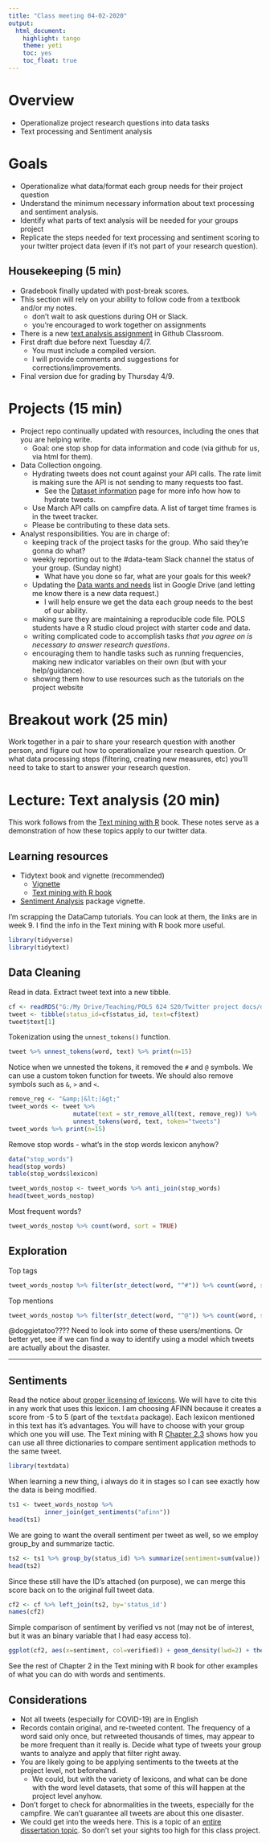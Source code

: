 ```yaml
---
title: "Class meeting 04-02-2020"
output:   
  html_document: 
    highlight: tango
    theme: yeti
    toc: yes
    toc_float: true
---
```



# Overview

* Operationalize project research questions into data tasks
* Text processing and Sentiment analysis

# Goals

* Operationalize what data/format each group needs for their project question
* Understand the minimum necessary information about text processing and sentiment analysis. 
* Identify what parts of text analysis will be needed for your groups project
* Replicate the steps needed for text processing and sentiment scoring to your twitter project data (even if it's not part of your research question).

## Housekeeping (5 min)

* Gradebook finally updated with post-break scores. 
* This section will rely on your ability to follow code from a textbook and/or my notes. 
    - don't wait to ask questions during OH or Slack.
    - you're encouraged to work together on assignments
* There is a new [text analysis assignment](https://classroom.github.com/a/t2Wt4CIJ) in Github Classroom. 
* First draft due before next Tuesday 4/7.
    - You must include a compiled version. 
    - I will provide comments and suggestions for corrections/improvements. 
* Final version due for grading by Thursday 4/9. 


# Projects (15 min)

* Project repo continually updated with resources, including the ones that you are helping write. 
    - Goal: one stop shop for data information and code (via github for us, via html for them). 
* Data Collection ongoing. 
    - Hydrating tweets does not count against your API calls. The rate limit is making sure the API is not sending to many requests too fast.  
        - See the [Dataset information](https://data485-s20.github.io/campfire_tweets/datainfo.html) page for more info how how to hydrate tweets. 
    - Use March API calls on campfire data. A list of target time frames is in the tweet tracker. 
    - Please be contributing to these data sets. 
* Analyst responsibilities. You are in charge of: 
    - keeping track of the project tasks for the group. Who said they're gonna do what? 
    - weekly reporting out to the #data-team Slack channel the status of your group. (Sunday night)
        - What have you done so far, what are your goals for this week? 
    - Updating the [Data wants and needs](https://docs.google.com/document/d/1QAFN956Pj8d3arh9rOlj1HY5mjZGOv24Fhlw21CjyC0/) list in Google Drive (and letting me know there is a new data request.)
        - I will help ensure we get the data each group needs to the best of our ability. 
    - making sure they are maintaining a reproducible code file. POLS students have a R studio cloud project with starter code and data. 
    - writing complicated code to accomplish tasks _that you agree on is necessary to answer research questions_. 
    - encouraging them to handle tasks such as running frequencies, making new indicator variables on their own (but with your help/guidance).
    - showing them how to use resources such as the tutorials on the project website
    
# Breakout work (25 min)
Work together in a pair to share your research question with another person, and figure out how to operationalize your research question. Or what data processing steps (filtering, creating new measures, etc) you'll need to take to start to answer your research question.
      
# Lecture: Text analysis  (20 min)

This work follows from the [Text mining with R](https://www.tidytextmining.com/) book. These notes serve as a demonstration of how these topics apply to our twitter data. 


## Learning resources

* Tidytext book and vignette (recommended)
    - [Vignette](https://cran.r-project.org/web/packages/tidytext/vignettes/tidytext.html)
    - [Text mining with R book](https://www.tidytextmining.com/)
* [Sentiment Analysis](https://cran.r-project.org/web/packages/SentimentAnalysis/vignettes/SentimentAnalysis.html) package vignette. 

I'm scrapping the DataCamp tutorials. You can look at them, the links are in week 9. I find the info in the Text mining with R book more useful. 


```r
library(tidyverse)
library(tidytext)
```

## Data Cleaning
Read in data. Extract tweet text into a new tibble.
```r
cf <- readRDS("G:/My Drive/Teaching/POLS 624 S20/Twitter project docs/data/campfire-tweets-2020-03-31.Rds")
tweet <- tibble(status_id=cf$status_id, text=cf$text)
tweet$text[1]
```

Tokenization using the `unnest_tokens()` function. 
```r
tweet %>% unnest_tokens(word, text) %>% print(n=15)
```

Notice when we unnested the tokens, it removed the `#` and `@` symbols. We can use a custom token function for tweets. 
We should also remove symbols such as `&`, `>` and `<`. 

```r
remove_reg <- "&amp;|&lt;|&gt;"
tweet_words <- tweet %>% 
                  mutate(text = str_remove_all(text, remove_reg)) %>%
                  unnest_tokens(word, text, token="tweets")
tweet_words %>% print(n=15)
```

Remove stop words - what's in the stop words lexicon anyhow? 
```r
data("stop_words")
head(stop_words)
table(stop_words$lexicon)
```

```r
tweet_words_nostop <- tweet_words %>% anti_join(stop_words)
head(tweet_words_nostop)
```

Most frequent words? 
```r
tweet_words_nostop %>% count(word, sort = TRUE)
```

## Exploration
Top tags
```r
tweet_words_nostop %>% filter(str_detect(word, "^#")) %>% count(word, sort=TRUE)
```

Top mentions
```r
tweet_words_nostop %>% filter(str_detect(word, "^@")) %>% count(word, sort=TRUE)
```

@doggietatoo???? Need to look into some of these users/mentions. 
Or better yet, see if we can find a way to identify using a model which tweets are actually about the disaster. 

---

## Sentiments

Read the notice about [proper licensing of lexicons](https://www.tidytextmining.com/sentiment.html). We will have to cite this in any work that uses this lexicon. I am choosing AFINN because it creates a score from -5 to 5 (part of the `textdata` package). Each lexicon mentioned in this text has it's advantages. You will have to choose with your group which one you will use. The Text mining with R [Chapter 2.3](https://www.tidytextmining.com/sentiment.html#comparing-the-three-sentiment-dictionaries) shows how you can use all three dictionaries to compare sentiment application methods to the same tweet. 

```r
library(textdata)
```

When learning a new thing, i always do it in stages so I can see exactly how the data is being modified.
```r
ts1 <- tweet_words_nostop %>% 
          inner_join(get_sentiments("afinn"))
head(ts1)
```

We are going to want the overall sentiment per tweet as well, so we employ group_by and summarize tactic.  
```r
ts2 <- ts1 %>% group_by(status_id) %>% summarize(sentiment=sum(value))
head(ts2)
```

Since these still have the ID's attached (on purpose), we can merge this score back on to the original full tweet data. 

```r
cf2 <- cf %>% left_join(ts2, by='status_id')
names(cf2)
```

Simple comparison of sentiment by verified vs not (may not be of interest, but it was an binary variable that I had easy access to).
```r
ggplot(cf2, aes(x=sentiment, col=verified)) + geom_density(lwd=2) + theme_minimal()
```

See the rest of Chapter 2 in the Text mining with R book for other examples of what you can do with words and sentiments. 


## Considerations

* Not all tweets (especially for COVID-19) are in English
* Records contain original, and re-tweeted content. The frequency of a word said only once, but retweeted thousands of times, may appear to be more frequent than it really is. Decide what type of tweets your group wants to analyze and apply that filter right away. 
* You are likely going to be applying sentiments to the tweets at the project level, not beforehand. 
    - We could, but with the variety of lexicons, and what can be done with the word level datasets, that some of this will happen at the project level anyhow. 
* Don't forget to check for abnormalities in the tweets, especially for the campfire. We can't guarantee all tweets are about this one disaster. 
* We could get into the weeds here. This is a topic of an [entire dissertation topic](https://scholarcommons.usf.edu/cgi/viewcontent.cgi?article=8925&context=etd). So don't set your sights too high for this class project. 

